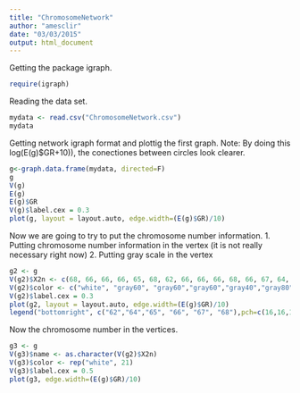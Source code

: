 ```yaml
---
title: "ChromosomeNetwork"
author: "amesclir"
date: "03/03/2015"
output: html_document
---
```

Getting the package igraph.
```r
require(igraph)
```

Reading the data set.

```r
mydata <- read.csv("ChromosomeNetwork.csv")
mydata
```

Getting network igraph format and plottig the first graph.
Note: By doing this log(E(g)$GR+10)), the conectiones between circles look clearer.

```r
g<-graph.data.frame(mydata, directed=F)
g
V(g)
E(g)
E(g)$GR
V(g)$label.cex = 0.3
plot(g, layout = layout.auto, edge.width=(E(g)$GR)/10)

```

Now we are going to try to put the chromosome number information.
1. Putting chromosome number information in the vertex (it is not really necessary right now)
2. Putting gray scale in the vertex

```r
g2 <- g
V(g2)$X2n <- c(68, 66, 66, 66, 65, 68, 62, 66, 66, 66, 68, 66, 67, 64, 64, 62, 67, 66, 64, 65, 67)
V(g2)$color <- c("white", "gray60", "gray60","gray60","gray40","gray80","black","gray60","gray60","gray60", "white", "gray60", "gray80", "gray20","gray20","black", "gray80","gray60","gray20","gray40","gray80")   
V(g2)$label.cex = 0.3
plot(g2, layout = layout.auto, edge.width=(E(g)$GR)/10)
legend("bottomright", c("62","64","65", "66", "67", "68"),pch=c(16,16,16,16,16,1),col=c("black", "gray20", "gray40", "gray60", "gray80", "black"),cex=0.7)

```

Now the chromosome number in the vertices.

```r
g3 <- g
V(g3)$name <- as.character(V(g2)$X2n)
V(g3)$color <- rep("white", 21)
V(g3)$label.cex = 0.5
plot(g3, edge.width=(E(g)$GR)/10)

```


